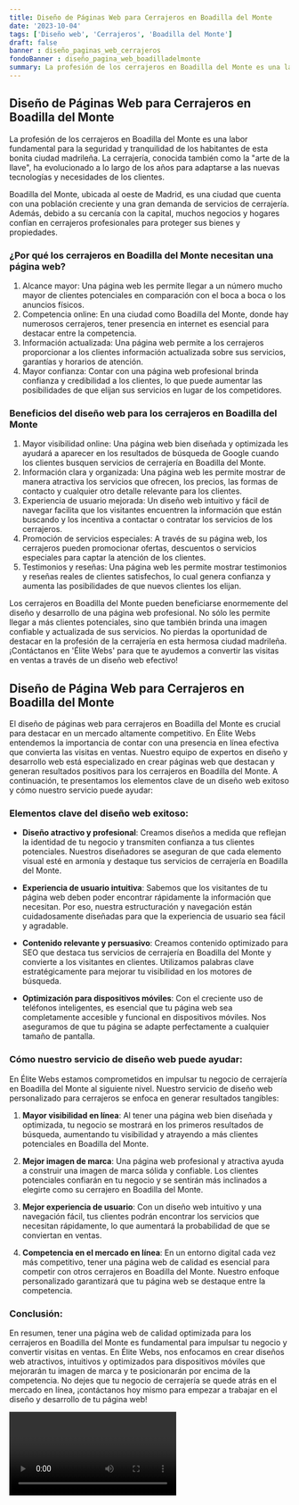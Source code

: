 ```yaml
---
title: Diseño de Páginas Web para Cerrajeros en Boadilla del Monte
date: '2023-10-04'
tags: ['Diseño web', 'Cerrajeros', 'Boadilla del Monte']
draft: false
banner : diseño_paginas_web_cerrajeros
fondoBanner : diseño_pagina_web_boadilladelmonte
summary: La profesión de los cerrajeros en Boadilla del Monte es una labor fundamental para la seguridad y tranquilidad de los habitantes de esta bonita ciudad madrileña. La cerrajería, conocida también como la arte de la llave, ha evolucionado a lo largo de los años para adaptarse a las nuevas tecnologías y necesidades de los clientes.
---
```


## Diseño de Páginas Web para Cerrajeros en Boadilla del Monte

La profesión de los cerrajeros en Boadilla del Monte es una labor fundamental para la seguridad y tranquilidad de los habitantes de esta bonita ciudad madrileña. La cerrajería, conocida también como la "arte de la llave", ha evolucionado a lo largo de los años para adaptarse a las nuevas tecnologías y necesidades de los clientes.

Boadilla del Monte, ubicada al oeste de Madrid, es una ciudad que cuenta con una población creciente y una gran demanda de servicios de cerrajería. Además, debido a su cercanía con la capital, muchos negocios y hogares confían en cerrajeros profesionales para proteger sus bienes y propiedades.

### ¿Por qué los cerrajeros en Boadilla del Monte necesitan una página web?

1. Alcance mayor: Una página web les permite llegar a un número mucho mayor de clientes potenciales en comparación con el boca a boca o los anuncios físicos.
2. Competencia online: En una ciudad como Boadilla del Monte, donde hay numerosos cerrajeros, tener presencia en internet es esencial para destacar entre la competencia.
3. Información actualizada: Una página web permite a los cerrajeros proporcionar a los clientes información actualizada sobre sus servicios, garantías y horarios de atención.
4. Mayor confianza: Contar con una página web profesional brinda confianza y credibilidad a los clientes, lo que puede aumentar las posibilidades de que elijan sus servicios en lugar de los competidores.

### Beneficios del diseño web para los cerrajeros en Boadilla del Monte

1. Mayor visibilidad online: Una página web bien diseñada y optimizada les ayudará a aparecer en los resultados de búsqueda de Google cuando los clientes busquen servicios de cerrajería en Boadilla del Monte.
2. Información clara y organizada: Una página web les permite mostrar de manera atractiva los servicios que ofrecen, los precios, las formas de contacto y cualquier otro detalle relevante para los clientes.
3. Experiencia de usuario mejorada: Un diseño web intuitivo y fácil de navegar facilita que los visitantes encuentren la información que están buscando y los incentiva a contactar o contratar los servicios de los cerrajeros.
4. Promoción de servicios especiales: A través de su página web, los cerrajeros pueden promocionar ofertas, descuentos o servicios especiales para captar la atención de los clientes.
5. Testimonios y reseñas: Una página web les permite mostrar testimonios y reseñas reales de clientes satisfechos, lo cual genera confianza y aumenta las posibilidades de que nuevos clientes los elijan.

Los cerrajeros en Boadilla del Monte pueden beneficiarse enormemente del diseño y desarrollo de una página web profesional. No sólo les permite llegar a más clientes potenciales, sino que también brinda una imagen confiable y actualizada de sus servicios. No pierdas la oportunidad de destacar en la profesión de la cerrajería en esta hermosa ciudad madrileña. ¡Contáctanos en 'Élite Webs' para que te ayudemos a convertir las visitas en ventas a través de un diseño web efectivo!

<GifSeo />

<Cta />

## Diseño de Página Web para Cerrajeros en Boadilla del Monte

El diseño de páginas web para cerrajeros en Boadilla del Monte es crucial para destacar en un mercado altamente competitivo. En Élite Webs entendemos la importancia de contar con una presencia en línea efectiva que convierta las visitas en ventas. Nuestro equipo de expertos en diseño y desarrollo web está especializado en crear páginas web que destacan y generan resultados positivos para los cerrajeros en Boadilla del Monte. A continuación, te presentamos los elementos clave de un diseño web exitoso y cómo nuestro servicio puede ayudar:

### Elementos clave del diseño web exitoso: 

- **Diseño atractivo y profesional**: Creamos diseños a medida que reflejan la identidad de tu negocio y transmiten confianza a tus clientes potenciales. Nuestros diseñadores se aseguran de que cada elemento visual esté en armonía y destaque tus servicios de cerrajería en Boadilla del Monte.

- **Experiencia de usuario intuitiva**: Sabemos que los visitantes de tu página web deben poder encontrar rápidamente la información que necesitan. Por eso, nuestra estructuración y navegación están cuidadosamente diseñadas para que la experiencia de usuario sea fácil y agradable.

- **Contenido relevante y persuasivo**: Creamos contenido optimizado para SEO que destaca tus servicios de cerrajería en Boadilla del Monte y convierte a los visitantes en clientes. Utilizamos palabras clave estratégicamente para mejorar tu visibilidad en los motores de búsqueda.

- **Optimización para dispositivos móviles**: Con el creciente uso de teléfonos inteligentes, es esencial que tu página web sea completamente accesible y funcional en dispositivos móviles. Nos aseguramos de que tu página se adapte perfectamente a cualquier tamaño de pantalla.

### Cómo nuestro servicio de diseño web puede ayudar: 

En Élite Webs estamos comprometidos en impulsar tu negocio de cerrajería en Boadilla del Monte al siguiente nivel. Nuestro servicio de diseño web personalizado para cerrajeros se enfoca en generar resultados tangibles:

1. **Mayor visibilidad en línea**: Al tener una página web bien diseñada y optimizada, tu negocio se mostrará en los primeros resultados de búsqueda, aumentando tu visibilidad y atrayendo a más clientes potenciales en Boadilla del Monte.

2. **Mejor imagen de marca**: Una página web profesional y atractiva ayuda a construir una imagen de marca sólida y confiable. Los clientes potenciales confiarán en tu negocio y se sentirán más inclinados a elegirte como su cerrajero en Boadilla del Monte.

3. **Mejor experiencia de usuario**: Con un diseño web intuitivo y una navegación fácil, tus clientes podrán encontrar los servicios que necesitan rápidamente, lo que aumentará la probabilidad de que se conviertan en ventas.

4. **Competencia en el mercado en línea**: En un entorno digital cada vez más competitivo, tener una página web de calidad es esencial para competir con otros cerrajeros en Boadilla del Monte. Nuestro enfoque personalizado garantizará que tu página web se destaque entre la competencia.

### Conclusión:

En resumen, tener una página web de calidad optimizada para los cerrajeros en Boadilla del Monte es fundamental para impulsar tu negocio y convertir visitas en ventas. En Élite Webs, nos enfocamos en crear diseños web atractivos, intuitivos y optimizados para dispositivos móviles que mejorarán tu imagen de marca y te posicionarán por encima de la competencia. No dejes que tu negocio de cerrajería se quede atrás en el mercado en línea, ¡contáctanos hoy mismo para empezar a trabajar en el diseño y desarrollo de tu página web!

<Video />

<CtaBot job='Cerrajeros' city='Boadilla del Monte'/>

<Gmaps query='Boadilla del Monte+españa+maps' />